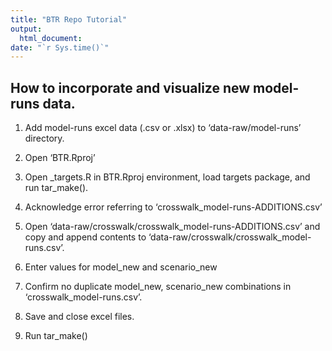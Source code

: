 ```yaml
---
title: "BTR Repo Tutorial"
output:
  html_document:
date: "`r Sys.time()`"
---
```


## How to incorporate and visualize new model-runs data.

1. Add model-runs excel data (.csv or .xlsx) to 'data-raw/model-runs' directory.

2. Open 'BTR.Rproj'

3. Open _targets.R in BTR.Rproj environment, load targets package, and run tar_make().

4. Acknowledge error referring to 'crosswalk_model-runs-ADDITIONS.csv'

5. Open 'data-raw/crosswalk/crosswalk_model-runs-ADDITIONS.csv' and copy and append contents to 'data-raw/crosswalk/crosswalk_model-runs.csv'.

6. Enter values for model_new and scenario_new

7. Confirm no duplicate model_new, scenario_new combinations in 'crosswalk_model-runs.csv'.

8. Save and close excel files.

9. Run tar_make()